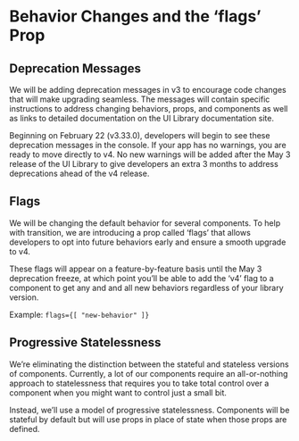 # Behavior Changes and the ‘flags’ Prop

## Deprecation Messages

We will be adding deprecation messages in v3 to encourage code changes that will make upgrading seamless. The messages will contain specific instructions to address changing behaviors, props, and components as well as links to detailed documentation on the UI Library documentation site.

Beginning on February 22 (v3.33.0), developers will begin to see these deprecation messages in the console. If your app has no warnings, you are ready to move directly to v4. No new warnings will be added after the May 3 release of the UI Library to give developers an extra 3 months to address deprecations ahead of the v4 release.

## Flags
We will be changing the default behavior for several components. To help with transition, we are introducing a prop called ‘flags’ that allows developers to opt into future behaviors early and ensure a smooth upgrade to v4.

These flags will appear on a feature-by-feature basis until the May 3 deprecation freeze, at which point you’ll be able to add the ‘v4’ flag to a component to get any and and all new behaviors regardless of your library version.

Example: `flags={[ "new-behavior" ]}`


## Progressive Statelessness

We’re eliminating the distinction between the stateful and stateless versions of components. Currently, a lot of our components require an all-or-nothing approach to statelessness that requires you to take total control over a component when you might want to control just a small bit.

Instead, we’ll use a model of progressive statelessness. Components will be stateful by default but will use props in place of state when those props are defined.
